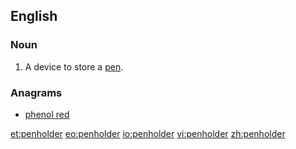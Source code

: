 ==English==

===Noun===
{{en-noun}}

# A device to store a [[pen]].

===Anagrams===
* [[phenol red#English|phenol red]]

[[et:penholder]]
[[eo:penholder]]
[[io:penholder]]
[[vi:penholder]]
[[zh:penholder]]